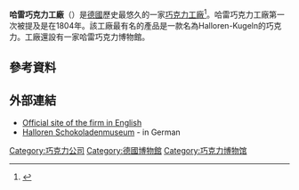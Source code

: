 '''哈雷巧克力工廠'''（{{lang-de|Halloren Schokoladenfabrik}}）是[[德國|德國]]歷史最悠久的一家[[巧克力|巧克力]][[工廠|工廠]]<ref>{{Cite web |url=http://www.halloren.de/schokoladenfabrik/portrait.html |title=Halloren - Firmenportrait<!-- Bot generated title --> |accessdate=2015-01-02 |archive-date=2007-07-28 |archive-url=https://web.archive.org/web/20070728131908/http://www.halloren.de/schokoladenfabrik/portrait.html |dead-url=no }}</ref>。哈雷巧克力工廠第一次被提及是在1804年。該工廠最有名的產品是一款名為Halloren-Kugeln的巧克力。工廠還設有一家哈雷巧克力博物館。

==參考資料==
{{reflist}}

==外部連結==
{{Commons|Halloren Schokoladenfabrik}}
* [https://www.halloren.de/wisl_s-cms/extern/english.php.html Official site of the firm in English]{{Wayback|url=https://www.halloren.de/wisl_s-cms/extern/english.php.html |date=20171029120416 }}
* [https://web.archive.org/web/20121122013941/http://www.halloren.de/marke/schokoladenmuseum.html Halloren Schokoladenmuseum] - in German

[[Category:巧克力公司|Category:巧克力公司]]
[[Category:德國博物館|Category:德國博物館]]
[[Category:巧克力博物馆|Category:巧克力博物馆]]